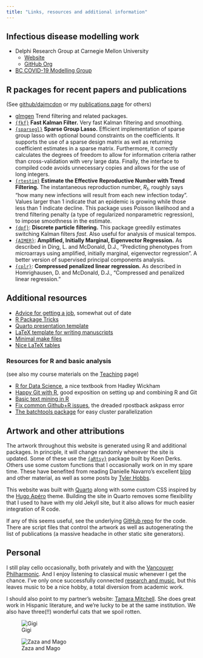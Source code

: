```yaml
---
title: "Links, resources and additional information"
---
```


## Infectious disease modelling work

* Delphi Research Group at Carnegie Mellon University
    - [Website](https://delphi.cmu.edu)
    - [GitHub Org](http://github.com/cmu-delphi)

* [BC COVID-19 Modelling Group](https://bccovid-19group.ca)


## R packages for recent papers and publications

(See [github/dajmcdon](http://github.com/dajmcdon) or my
  [publications page](/research/all-pubs.html) for others)

* [glmgen](https://github.com/glmgen)  Trend filtering and related packages.
* [`{fkf}`](https://waternumbers.github.io/FKF/index.html) __Fast Kalman Filter.__
  Very fast Kalman filtering and smoothing. 
* [`{sparsegl}`](https://dajmcdon.github.io/sparsegl/) __Sparse Group Lasso.__
    Efficient implementation of sparse group lasso with optional bound constraints
    on the coefficients. It supports the use of a sparse design matrix as well 
    as returning coefficient estimates in a sparse matrix. Furthermore, it 
    correctly calculates the degrees of freedom to allow for information criteria
    rather than cross-validation with very large data. Finally, the interface to
    compiled code avoids unnecessary copies and allows for the use of long integers.
* [`{rtestim}`](https://dajmcdon.github.io/rtestim) __Estimate the Effective__ 
    __Reproductive Number with Trend Filtering.__ The instantaneous reproduction
    number, $R_t$, roughly says "how
    many new infections will result from each new infection today".
    Values larger than 1 indicate that an epidemic is growing while those
    less than 1 indicate decline.  This package uses Poisson likelihood and a 
    trend filtering penalty (a type of regularized 
    nonparametric regression), to impose smoothness in the estimate.
* [`{dpf}`](http://github.com/dajmcdon/dpf): __Discrete particle__
  __filtering.__ This package greedily estimates switching Kalman filters
  *fast*. Also useful for analysis of musical tempos.
* [`{AIMER}`](http://github.com/dajmcdon/aimer): __Amplified, Initially Marginal, Eigenvector Regression.__ As described in Ding, L. and McDonald, D.J.,
"Predicting phenotypes from microarrays using amplified, initially
marginal, eigenvector regression". A better version of supervised
principal components analysis.
* [`{cplr}`](http://github.com/dajmcdon/cplr): __Compressed penalized linear regression.__ As described in Homrighausen, D. and McDonald, D.J.,
"Compressed and penalized linear regression." 


## Additional resources

* [Advice for getting a job](/other/market-advice.html), somewhat out of date
* [R Package Tricks](rpkg-tricks.qmd)
* [Quarto presentation template](https://github.com/dajmcdon/talk-template)
* [LaTeX template for writing manuscripts](https://github.com/dajmcdon/dajmcdon-latex)
* [Minimal make files](http://kbroman.org/minimal_make/)
* [Nice LaTeX tables](https://www.inf.ethz.ch/personal/markusp/teaching/guides/guide-tables.pdf)

### Resources for R and basic analysis

(see also my course materials on the [Teaching](/teaching/) page)

* [R for Data Science](http://r4ds.had.co.nz), a nice textbook from Hadley Wickham
* [Happy Git with R](http://happygitwithr.com), good exposition on setting up and combining R and Git
* [Basic text mining in R](https://rstudio-pubs-static.s3.amazonaws.com/265713_cbef910aee7642dc8b62996e38d2825d.html)
* [Fix common Github+R issues](http://ohi-science.org/manual/#rpostback-askpass-error), the dreaded rpostback askpass error
* [The batchtools package](https://mllg.github.io/batchtools/index.html) for easy cluster parallelization

## Artwork and other attributions

The artwork throughout this website is generated using R and additional packages.
In principle, it will change randomly whenever the site is updated. Some of 
these use the [`{aRtsy}`](https://koenderks.github.io/aRtsy/index.html) package 
built by Koen Derks. Others use some custom functions that I occasionally work 
on in my spare time. These have benefited from reading Danielle Navarro's 
excellent [blog](https://blog.djnavarro.net/#category=Art) and other material, 
as well as some posts by [Tyler Hobbs](https://tylerxhobbs.com/essays/2020/flow-fields). 

This website was built with [Quarto](https://quarto.org) along with some custom 
CSS inspired by the [Hugo Apéro](https://hugo-apero.netlify.app/contributors/) 
theme. Building the site in Quarto removes some flexibility that I used to have 
with my old Jekyll site, but it also allows for much easier integration of R code. 

If any of this seems useful, see the underlying [GitHub repo](https://github.com/dajmcdon/dajmcdon.github.io)
for the code. There are script files that control the artwork as well as 
autogenerating the list of publications (a massive headache in other static 
site generators).

## Personal

I still play cello occasionally, both privately and with the 
[Vancouver Philharmonic](https://www.vanphil.ca). And I enjoy listening to 
classical music whenever I get the chance. I've only once successfully 
connected [research and music](/chopin-2022-slides), but this leaves music to 
be a nice hobby, a total diversion from academic work.

I should also point to my partner's website: 
[Tamara Mitchell](https://tamaraleemitchell.github.io). She does great
work in Hispanic literature, and we're lucky to be at the same institution. We 
also have three(!!) wonderful cats that we spoil rotten.


::: {.column-page-inset-left layout="[66,33]"}

![Gigi](/assets/img/gigi.JPG)

![Zaza and Mago](/assets/img/zaza_mago.jpeg)
:::
